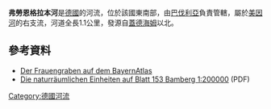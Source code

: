 {{No footnotes|time=2020-12-06T04:07:32+00:00}}
{{Coord|50.017674|N|10.365933|E|display=title}}

'''弗勞恩格拉本河'''是[[德國|德國]]的河流，位於該國東南部，由[[巴伐利亞|巴伐利亞]]負責管轄，屬於[[美因河|美因河]]的右支流，河道全長1.1公里，發源自[[蓋德海姆|蓋德海姆]]以北。

==參考資料==
* [http://geoportal.bayern.de/bayernatlas/?zoom=11&Y=4383180.30&X=5544139.69&lang=de&topic=ba&bgLayer=tk&catalogNodes=122 Der Frauengraben auf dem BayernAtlas] {{Wayback|url=http://geoportal.bayern.de/bayernatlas/?zoom=11&Y=4383180.30&X=5544139.69&lang=de&topic=ba&bgLayer=tk&catalogNodes=122 |date=20160301173722 }}
* [http://fgg-erlangen.de/fgg/ojs/index.php/mfgg/article/download/73/60 Die naturräumlichen Einheiten auf Blatt 153 Bamberg 1:200000] {{Wayback|url=http://fgg-erlangen.de/fgg/ojs/index.php/mfgg/article/download/73/60 |date=20201111163115 }} (PDF)

{{Germany-geo-stub}}
[[Category:德國河流|Category:德國河流]]